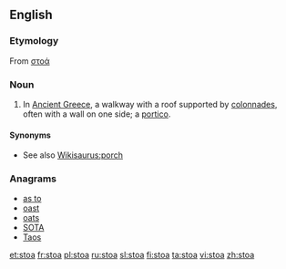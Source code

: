 ==English==

===Etymology===
From {{etyl|grc|en}} [[στοά]]

===Noun===
{{wikipedia}}
{{en-noun|stoae|stoæ}}

# {{context|architecture|lang=en}} In [[Ancient Greece]], a walkway with a roof supported by [[colonnade]]s, often with a wall on one side; a [[portico]].

====Synonyms====
* See also [[Wikisaurus:porch]]

===Anagrams===
* [[as to#English|as to]]
* [[oast#English|oast]]
* [[oats#English|oats]]
* [[SOTA#English|SOTA]]
* [[Taos#English|Taos]]

[[et:stoa]]
[[fr:stoa]]
[[pl:stoa]]
[[ru:stoa]]
[[sl:stoa]]
[[fi:stoa]]
[[ta:stoa]]
[[vi:stoa]]
[[zh:stoa]]